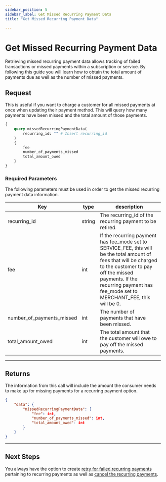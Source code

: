 ```yaml
---
sidebar_position: 5
sidebar_label: Get Missed Recurring Payment Data
title: "Get Missed Recurring Payment Data"

---
```



# Get Missed Recurring Payment Data
Retrieving missed recurring payment data allows tracking of failed transactions or missed payments within a subscription or service. By following this guide you will learn how to obtain the total amount of payments due as well as the number of missed payments.


## Request
This is useful if you want to charge a customer for all missed payments at once when updating their payment method. This will query how many payments have been missed and the total amount of those payments.

```graphql title="GraphQL"
{
    query missedRecurringPaymentData(
        recurring_id: "" # Insert recurring_id
    ) 
    {
        fee
        number_of_payments_missed
        total_amount_owed
    }
}
```

### Required Parameters
The following parameters must be used in order to get the missed recurring payment data information.

|Key                |type         |       description                     |
|-------------------|-------------|---------------------------------------|     
| recurring_id            |string        |The recurring_id of the recurring payment to be retired.|
|fee            |int  | If the recurring payment has fee_mode set to SERVICE_FEE, this will be the total amount of fees that will be charged to the customer to pay off the missed payments. If the recurring payment has fee_mode set to MERCHANT_FEE, this will be 0.|
|number_of_payments_missed| int             |The number of payments that have been missed.|
|total_amount_owed         | int        |The total amount that the customer will owe to pay off the missed payments.|


***

## Returns
The information from this call will include the amount the consumer needs to make up for missing payments for a recurring payment option.

```JSON title="JSON"
{
    "data": {
        "missedRecurringPaymentData": {
            "fee": int,
            "number_of_payments_missed": int,
            "total_amount_owed": int
        }
    }
}

```
***

## Next Steps
You always have the option to create [retry for failed recurring payments](retry_failed_recurring_payments.mdx) pertaining to recurring payments as well as [cancel the recurring payments](cancel_recurring_payments.mdx).

